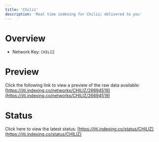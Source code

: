 ```yaml
---
title: 'Chiliz'
description: 'Real time indexing for Chiliz; delivered to you'
---
```


# Overview
- Network Key: `CHILIZ`

# Preview
Click the following link to view a preview of the raw data available: [https://jiti.indexing.co/networks/CHILIZ/26694519](https://jiti.indexing.co/networks/CHILIZ/26694519)

# Status
Click here to view the latest status: [https://jiti.indexing.co/status/CHILIZ](https://jiti.indexing.co/status/CHILIZ)
